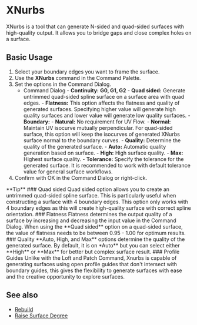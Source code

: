 

# XNurbs

<Reference shortcut="" command="XNurbs" button=""/>

XNurbs is a tool that can generate N-sided and quad-sided surfaces with high-quality output. It allows you to bridge gaps and close complex holes on a surface.

## Basic Usage

1. Select your boundary edges you want to frame the surface.
2. Use the **XNurbs** command in the Command Palette.
3. Set the options in the Command Dialog.
    - <Kst>Command Dialog</Kst>
          - **Continuity:** **G0, G1, G2**
          - **Quad sided:** Generate untrimmed quad-sided spline surface on a surface area with quad edges.
          - **Flatness:** This option affects the flatness and quality of generated surfaces. Specifying higher value will generate high quality surfaces and lower value will generate low quality surfaces.
          - **Boundary:** 
                - **Natural:** No requirement for UV Flow.
                - **Normal:** Maintain UV isocurve mutually perpendicular. For quad-sided surface, this option will keep the isocurves of generated XNurbs surface normal to the boundary curves.
          - **Quality:** Determine the quality of the generated surface. 
                - **Auto:** Automatic quality generation based on surface.
                - **High:** High surface quality.
                - **Max:** Highest surface quality.
          - **Tolerance:** Specify the tolerance for the generated surface. It is recommended to work with default tolerance value for general surface workflows.
5. Confirm with OK in the Command Dialog or right-click.

<VideoPlayer fileName="xnurbs-0"/>

<Callout type="info" emoji="💡">
      **Tip**
### Quad sided
      Quad sided option allows you to create an untrimmed quad-sided spline surface. This is particularly useful when constructing a surface with 4 boundary edges. This option only works with 4 boundary edges as this will create high-quality surface with correct spline orientation.
<VideoPlayer fileName="xnurbs-2"/>
### Flatness
      Flatness determines the output quality of a surface by increasing and decreasing the input value in the Command Dialog. When using the **Quad sided** option on a quad-sided surface, the value of flatness needs to be between 0.95 - 1.00 for optimum results.
<VideoPlayer fileName="xnurbs-3"/>
### Quality
      **Auto, High, and Max** options determine the quality of the generated surface. By default, it is on *Auto** but you can select either **High** or **Max** for better but complex surface result.
<VideoPlayer fileName="xnurbs-4"/>
### Profile Guides 
      Unlike with the Loft and Patch Command, Xnurbs is capable of generating surfaces using open profile guides that don't intersect with boundary guides, this gives the flexibility to generate surfaces with ease and the creative opportunity to explore surfaces.
<VideoPlayer fileName="xnurbs-1"/>

</Callout> 

## See also
- [Rebuild](rebuild)
- [Raise Surface Degree](raise-surface-degree)